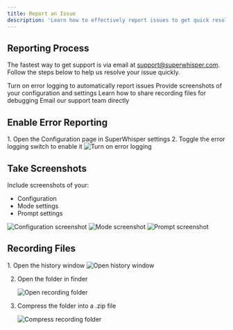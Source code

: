 ```yaml
---
title: Report an Issue
description: 'Learn how to effectively report issues to get quick resolutions'
---
```


## Reporting Process

The fastest way to get support is via email at support@superwhisper.com. Follow the steps below to help us resolve your issue quickly.

<CardGroup cols={2}>
  <Card
    title="Enable Error Logging"
    icon="bug"
    href="#enable-error-reporting"
  >
    Turn on error logging to automatically report issues
  </Card>
  <Card
    title="Share Screenshots"
    icon="camera"
    href="#take-screenshots"
  >
    Provide screenshots of your configuration and settings
  </Card>
  <Card
    title="Recording Files"
    icon="folder"
    href="#recording-files"
  >
    Learn how to share recording files for debugging
  </Card>
  <Card
    title="Contact Support"
    icon="envelope"
    href="mailto:support@superwhisper.com"
  >
    Email our support team directly
  </Card>
</CardGroup>

## Enable Error Reporting

<Steps>
  1. Open the Configuration page in SuperWhisper settings
  2. Toggle the error logging switch to enable it
</Steps>

<Frame>
  <img src="/images/report-turn-on-error-logging.png" alt="Turn on error logging" />
</Frame>

## Take Screenshots

Include screenshots of your:
- Configuration
- Mode settings
- Prompt settings

<AccordionGroup>
  <Accordion title="Configuration Example">
    <Frame>
      <img src="/images/report-configuration-example.png" alt="Configuration screenshot" />
    </Frame>
  </Accordion>
  <Accordion title="Mode Example">
    <Frame>
      <img src="/images/report-mode-example.png" alt="Mode screenshot" />
    </Frame>
  </Accordion>
  <Accordion title="Prompt Example">
    <Frame>
      <img src="/images/report-prompt-example.png" alt="Prompt screenshot" />
    </Frame>
  </Accordion>
</AccordionGroup>

## Recording Files

<Steps>
  1. Open the history window
     <Frame>
       <img src="/images/history-open.png" alt="Open history window" />
     </Frame>

  2. Open the folder in finder
     <Frame>
       <img src="/images/history-open-folder.png" alt="Open recording folder" />
     </Frame>

  3. Compress the folder into a .zip file
     <Frame>
       <img src="/images/compress-recording-folder.png" alt="Compress recording folder" />
     </Frame>
</Steps>